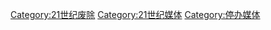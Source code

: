 [[Category:21世纪废除|Category:21世纪废除]]
[[Category:21世纪媒体|Category:21世纪媒体]]
[[Category:停办媒体|Category:停办媒体]]